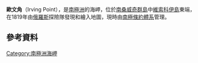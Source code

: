 {{Coord|56|43|S|27|7|W|source:GNIS|display=title}}

'''歐文角'''（Irving Point），是[[南極洲|南極洲]]的海岬，位於[[南桑威奇群島|南桑威奇群島]]中[[維索科伊島|維索科伊島]]東端，在1819年由[[俄羅斯|俄羅斯]]探險隊發現和繪入地圖，現時由[[南極條約體系|南極條約體系]]管理。

==參考資料==
{{cite gnis | type = antarid | id = 7361| name = Irving Point | accessdate = 2012-07-10}}

{{Antarctica-geo-stub}}
[[Category:南極洲海岬|Category:南極洲海岬]]